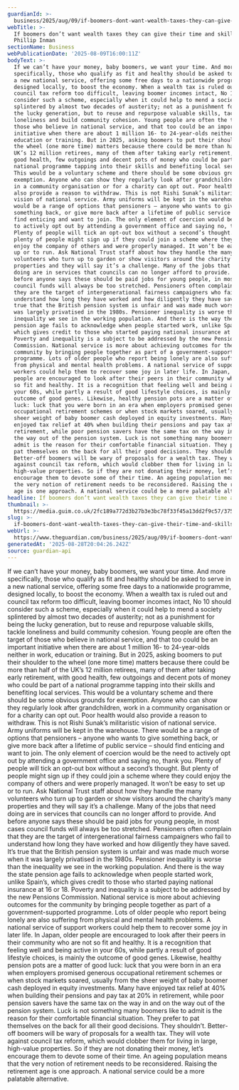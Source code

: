 ```yaml
---
guardianId: >-
  business/2025/aug/09/if-boomers-dont-want-wealth-taxes-they-can-give-their-time-and-skills
webTitle: >-
  If boomers don’t want wealth taxes they can give their time and skills |
  Phillip Inman
sectionName: Business
webPublicationDate: '2025-08-09T16:00:11Z'
bodyText: >-
  If we can’t have your money, baby boomers, we want your time. And more
  specifically, those who qualify as fit and healthy should be asked to serve in
  a new national service, offering some free days to a nationwide programme,
  designed locally, to boost the economy. When a wealth tax is ruled out and
  council tax reform too difficult, leaving boomer incomes intact, No 10 should
  consider such a scheme, especially when it could help to mend a society
  splintered by almost two decades of austerity; not as a punishment for being
  the lucky generation, but to reuse and repurpose valuable skills, tackle
  loneliness and build community cohesion. Young people are often the target of
  those who believe in national service, and that too could be an important
  initiative when there are about 1 million 16- to 24-year-olds neither in work,
  education or training. But in 2025, asking boomers to put their shoulder to
  the wheel (one more time) matters because there could be more than half of the
  UK’s 12 million retirees, many of them after taking early retirement, with
  good health, few outgoings and decent pots of money who could be part of a
  national programme tapping into their skills and benefiting local services.
  This would be a voluntary scheme and there should be some obvious grounds for
  exemption. Anyone who can show they regularly look after grandchildren, work
  in a community organisation or for a charity can opt out. Poor health would
  also provide a reason to withdraw. This is not Rishi Sunak’s militaristic
  vision of national service. Army uniforms will be kept in the warehouse. There
  would be a range of options that pensioners – anyone who wants to give
  something back, or give more back after a lifetime of public service – should
  find enticing and want to join. The only element of coercion would be the need
  to actively opt out by attending a government office and saying no, thank you.
  Plenty of people will tick an opt-out box without a second’s thought. But
  plenty of people might sign up if they could join a scheme where they could
  enjoy the company of others and were properly managed. It won’t be easy to set
  up or to run. Ask National Trust staff about how they handle the many
  volunteers who turn up to garden or show visitors around the charity’s many
  properties and they will say it’s a challenge. Many of the jobs that need
  doing are in services that councils can no longer afford to provide. And
  before anyone says these should be paid jobs for young people, in most cases
  council funds will always be too stretched. Pensioners often complain that
  they are the target of intergenerational fairness campaigners who fail to
  understand how long they have worked and how diligently they have saved. It’s
  true that the British pension system is unfair and was made much worse when it
  was largely privatised in the 1980s. Pensioner inequality is worse than the
  inequality we see in the working population. And there is the way the state
  pension age fails to acknowledge when people started work, unlike Spain’s,
  which gives credit to those who started paying national insurance at 16 or 18.
  Poverty and inequality is a subject to be addressed by the new Pensions
  Commission. National service is more about achieving outcomes for the
  community by bringing people together as part of a government-supported
  programme. Lots of older people who report being lonely are also suffering
  from physical and mental health problems. A national service of support
  workers could help them to recover some joy in later life. In Japan, older
  people are encouraged to look after their peers in their community who are not
  so fit and healthy. It is a recognition that feeling well and being active in
  your 60s, while partly a result of good lifestyle choices, is mainly the
  outcome of good genes. Likewise, healthy pension pots are a matter of good
  luck: luck that you were born in an era when employers promised generous
  occupational retirement schemes or when stock markets soared, usually from the
  sheer weight of baby boomer cash deployed in equity investments. Many have
  enjoyed tax relief at 40% when building their pensions and pay tax at 20% in
  retirement, while poor pension savers have the same tax on the way in and on
  the way out of the pension system. Luck is not something many boomers like to
  admit is the reason for their comfortable financial situation. They prefer to
  pat themselves on the back for all their good decisions. They shouldn’t.
  Better-off boomers will be wary of proposals for a wealth tax. They will vote
  against council tax reform, which would clobber them for living in large,
  high-value properties. So if they are not donating their money, let’s
  encourage them to devote some of their time. An ageing population means that
  the very notion of retirement needs to be reconsidered. Raising the retirement
  age is one approach. A national service could be a more palatable alternative.
headline: If boomers don’t want wealth taxes they can give their time and skills
thumbnail: >-
  https://media.guim.co.uk/2fc189a772d3b27b3e3bc78f33f45a13dd2f9c57/375_0_2915_2333/500.jpg
slug: >-
  if-boomers-dont-want-wealth-taxes-they-can-give-their-time-and-skills-or-phillip-inman
webUrl: >-
  https://www.theguardian.com/business/2025/aug/09/if-boomers-dont-want-wealth-taxes-they-can-give-their-time-and-skills
generatedAt: '2025-08-28T20:04:26.242Z'
source: guardian-api
---
```

If we can’t have your money, baby boomers, we want your time. And more specifically, those who qualify as fit and healthy should be asked to serve in a new national service, offering some free days to a nationwide programme, designed locally, to boost the economy. When a wealth tax is ruled out and council tax reform too difficult, leaving boomer incomes intact, No 10 should consider such a scheme, especially when it could help to mend a society splintered by almost two decades of austerity; not as a punishment for being the lucky generation, but to reuse and repurpose valuable skills, tackle loneliness and build community cohesion. Young people are often the target of those who believe in national service, and that too could be an important initiative when there are about 1 million 16- to 24-year-olds neither in work, education or training. But in 2025, asking boomers to put their shoulder to the wheel (one more time) matters because there could be more than half of the UK’s 12 million retirees, many of them after taking early retirement, with good health, few outgoings and decent pots of money who could be part of a national programme tapping into their skills and benefiting local services. This would be a voluntary scheme and there should be some obvious grounds for exemption. Anyone who can show they regularly look after grandchildren, work in a community organisation or for a charity can opt out. Poor health would also provide a reason to withdraw. This is not Rishi Sunak’s militaristic vision of national service. Army uniforms will be kept in the warehouse. There would be a range of options that pensioners – anyone who wants to give something back, or give more back after a lifetime of public service – should find enticing and want to join. The only element of coercion would be the need to actively opt out by attending a government office and saying no, thank you. Plenty of people will tick an opt-out box without a second’s thought. But plenty of people might sign up if they could join a scheme where they could enjoy the company of others and were properly managed. It won’t be easy to set up or to run. Ask National Trust staff about how they handle the many volunteers who turn up to garden or show visitors around the charity’s many properties and they will say it’s a challenge. Many of the jobs that need doing are in services that councils can no longer afford to provide. And before anyone says these should be paid jobs for young people, in most cases council funds will always be too stretched. Pensioners often complain that they are the target of intergenerational fairness campaigners who fail to understand how long they have worked and how diligently they have saved. It’s true that the British pension system is unfair and was made much worse when it was largely privatised in the 1980s. Pensioner inequality is worse than the inequality we see in the working population. And there is the way the state pension age fails to acknowledge when people started work, unlike Spain’s, which gives credit to those who started paying national insurance at 16 or 18. Poverty and inequality is a subject to be addressed by the new Pensions Commission. National service is more about achieving outcomes for the community by bringing people together as part of a government-supported programme. Lots of older people who report being lonely are also suffering from physical and mental health problems. A national service of support workers could help them to recover some joy in later life. In Japan, older people are encouraged to look after their peers in their community who are not so fit and healthy. It is a recognition that feeling well and being active in your 60s, while partly a result of good lifestyle choices, is mainly the outcome of good genes. Likewise, healthy pension pots are a matter of good luck: luck that you were born in an era when employers promised generous occupational retirement schemes or when stock markets soared, usually from the sheer weight of baby boomer cash deployed in equity investments. Many have enjoyed tax relief at 40% when building their pensions and pay tax at 20% in retirement, while poor pension savers have the same tax on the way in and on the way out of the pension system. Luck is not something many boomers like to admit is the reason for their comfortable financial situation. They prefer to pat themselves on the back for all their good decisions. They shouldn’t. Better-off boomers will be wary of proposals for a wealth tax. They will vote against council tax reform, which would clobber them for living in large, high-value properties. So if they are not donating their money, let’s encourage them to devote some of their time. An ageing population means that the very notion of retirement needs to be reconsidered. Raising the retirement age is one approach. A national service could be a more palatable alternative.
